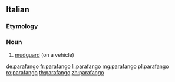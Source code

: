 ==Italian==

===Etymology===
{{prefix|para|fango|lang=it}}

===Noun===
{{it-noun|m|parafanghi}}

# [[mudguard]] (on a vehicle)

[[de:parafango]]
[[fr:parafango]]
[[li:parafango]]
[[mg:parafango]]
[[pl:parafango]]
[[ro:parafango]]
[[th:parafango]]
[[zh:parafango]]
